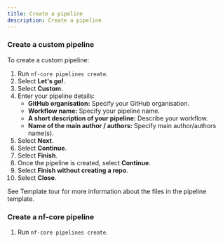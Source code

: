 ```yaml
---
title: Create a pipeline
description: Create a pipeline
---
```



### Create a custom pipeline

To create a custom pipeline:

<Steps>

1. Run `nf-core pipelines create`.
2. Select **Let's go!**.
3. Select **Custom**.
4. Enter your pipeline details:
    - **GitHub organisation:** Specify your GitHub organisation.
    - **Workflow name:** Specify your pipeline name.
    - **A short description of your pipeline:** Describe your workflow.
    - **Name of the main author / authors:** Specify main author/authors name(s).
5. Select **Next**.
6. Select **Continue**.
7. Select **Finish**.
8. Once the pipeline is created, select **Continue**.
9. Select **Finish without creating a repo**.
10. Select **Close**.

</Steps>

See Template tour for more information about the files in the pipeline template.

### Create a nf-core pipeline

<Steps>

1. Run `nf-core pipelines create`.

</Steps>

